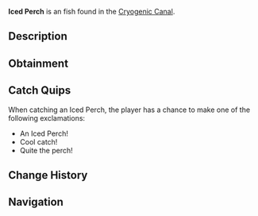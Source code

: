 {{FishInfobox
|image          = Iced Perch.png
|rarity         = Unusual
|sea            = First Sea
|location       = [[Cryogenic Canal]]
|sublocation    = 
|sources        = Fishing Rod
|radar_location = 
|xp             = 120
|weather        = 
|time           = 
|season         = Winter
|bait           = Insect
|base_weight    = 4.5
|base_value     = 250
|weight_range   = 2.5
|base_chance    = 50
|base_resil     = 60
}}
'''Iced Perch''' is an {{Rarity|Unusual}} fish found in the [[Cryogenic Canal]].

== Description ==
{{Description|A medium-sized fish with a frosty blue sheen and faint horizontal stripes.|Bestiary Entry}}

== Obtainment ==
{{Description|Lurks near ice formations in the canal.|Bestiary Hint}}
{{Fish Availability|
Cryogenic Canal
|top_rods      = 
Firefly Rod\313501.36\243027.52;
Training Rod\299145.3\299145.3;
Adventurer's Rod\294257.34\248793.53;
Azure Of Lagoon\286103.27\230141.19;
Rapid Rod\283612.11\220739.63;
Flimsy Rod\206438.33\184650.46;
Astralhook Rod\251368.28\254091.48;
Ethereal Prism Rod\239902.7\248224.83;
Candy Cane Rod\196239.1\196239.1;
Depthseeker Rod\281903.72\182555.32;
Avalanche Rod\276521.19\163586.76;
Verdant Shear Rod\271195.97\199791.01;
No-Life Rod\267493.51\236503.23;
Blazebringer Rod\252247.37\212302.38;
Zeus Rod\250319.86\199197.58;
Volcanic Rod\244312.44\151177;
Free Spirit Rod\242820.74\208946.66;
Trident Rod\238058.66\167731.64;
Challenger's Rod\236103.71\232347.51;
Seraphic Rod\234025.83\234025.83;
Rod Of The Forgotten Fang\213587.3\213587.3;
Rod Of The Depths\204321.92\193880.6;
Rod Of The Exalted One\182167.68\182167.68;
Steady Rod\115555.16\82789.21
|recommended   = Training Rod
}}

== Catch Quips ==
When catching an Iced Perch, the player has a chance to make one of the following exclamations:
* An Iced Perch!
* Cool catch!
* Quite the perch!

== Change History ==
{{Change History|{{subst:Current Version}}}}

== Navigation ==
{{Fish Navbox|Cryogenic Canal}}